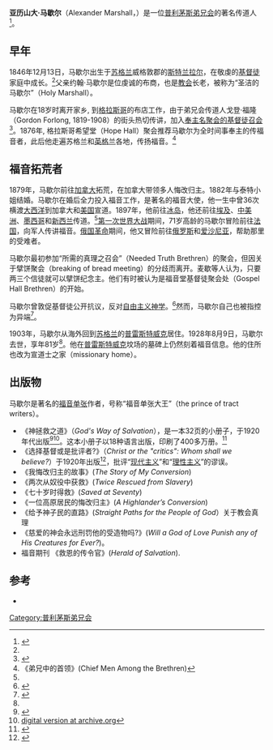 '''亚历山大·马歇尔'''（Alexander Marshall，{{bd|1846年|12月13日|1928年|8月9日}}）是一位[[普利茅斯弟兄会|普利茅斯弟兄会]]的著名传道人<ref name="PB 1945">{{cite web |url=http://www.plymouthbrethren.org/sites/www.plymouthbrethren.org/files/pdf/marshall_alexander_bio.pdf |title=Alexander Marshall - Another Pioneer |publisher=Plymouth Brethren |accessdate=8 July 2015 |archive-date=2015-09-24 |archive-url=https://web.archive.org/web/20150924074628/http://www.plymouthbrethren.org/sites/www.plymouthbrethren.org/files/pdf/marshall_alexander_bio.pdf |dead-url=no }}</ref>。

==早年==
1846年12月13日，马歇尔出生于[[蘇格蘭|苏格兰]]威格敦郡的[[斯特兰拉尔|斯特兰拉尔]]，在敬虔的[[基督教|基督徒]]家庭中成长。<ref name="PB 1945"/>父亲约翰·马歇尔是位虔诚的布商，也是[[教会|教会]]长老，被称为“圣洁的马歇尔”（Holy Marshall）。

马歇尔在18岁时离开家乡, 到[[格拉斯哥|格拉斯哥]]的布店工作，由于弟兄会传道人戈登·福隆（Gordon Forlong, 1819-1908）的街头热切传讲，加入[[普利茅斯弟兄会|奉主名聚会的基督徒召会]]<ref>{{cite web |url=http://judyfamhist.com/2014/08/14/interesting-ancestor-alexander-marshall-evangelist/ |title=Interesting ancestor – Alexander Marshall, evangelist |work=judyfamhist.com |date=14 August 2014 |accessdate=8 July 2015 |archive-date=2020-10-19 |archive-url=https://web.archive.org/web/20201019155302/https://judyfamhist.com/2014/08/14/interesting-ancestor-alexander-marshall-evangelist/ |dead-url=no }}</ref>。1876年, 格拉斯哥希望堂（Hope Hall）聚会推荐马歇尔为全时间事奉主的传福音者，此后他走遍苏格兰和[[英格兰|英格兰]]各地，传扬福音。<ref>《弟兄中的首领》(Chief Men Among the Brethren)</ref>

==福音拓荒者==
1879年，马歇尔前往[[加拿大|加拿大]]拓荒，在加拿大带领多人悔改归主。1882年与泰特小姐结婚。马歇尔在婚后全力投入福音工作，是著名的福音大使，他一生中曾36次横渡[[大西洋|大西洋]]到加拿大和[[美国|美国]]宣道。1897年，他前往[[冰岛|冰岛]]，他还前往[[埃及|埃及]]、[[中美洲|中美洲]]、[[墨西哥|墨西哥]]和[[新西兰|新西兰]]传道。<ref name="PB 1945"/>[[第一次世界大战|第一次世界大战]]期间，71岁高龄的马歇尔冒险前往[[法国|法国]]，向军人传讲福音。[[俄國革命|俄国革命]]期间，他又冒险前往[[俄罗斯|俄罗斯]]和[[爱沙尼亚|爱沙尼亚]]，帮助那里的受难者。

马歇尔最初参加“所需的真理之召会”（Needed Truth Brethren）的聚会，但因关于擘饼聚会（breaking of bread meeting）的分歧而离开。麦歇等人认为，只要两三个信徒就可以擘饼纪念主。他们有时被认为是福音堂基督徒聚会处（Gospel Hall Brethren）的开始。 

马歇尔曾敦促基督徒公开抗议，反对[[自由主义神学|自由主义神学]]。<ref>{{cite book |title=Evangelicalism and Fundamentalism in the United Kingdom During the Twentieth |first1=Tim |last1=Grass |editor1-first=David W. |editor1-last=Bebbington |editor2-first=David |editor2-last=Ceri Jones |chapter=7. How Fundamentalist were British Brethren in the 1920s? |date=October 2013 |page=120 |isbn=9780199664832 |chapter-url=https://books.google.com/books?id=xe_1AAAAQBAJ&q=Alexander+Marshall+evangelist&pg=PA120}}</ref>然而，马歇尔自己也被指控为异端<ref>{{cite book|last1=Rawlyk|first1=George A.|title=Aspects of the Canadian Evangelical Experience|date=1997|publisher=[[McGill-Queen's_University_Press|McGill-Queen's University Press]]|page=53|isbn=9780773515475|url=https://books.google.com/books?id=N1c_3TggbrcC&pg=PA53|accessdate=8 July 2015|archive-date=2016-06-24|archive-url=https://web.archive.org/web/20160624114731/https://books.google.com/books?id=N1c_3TggbrcC&pg=PA53|dead-url=no}}</ref>。

1903年，马歇尔从海外回到[[蘇格蘭|苏格兰]]的[[普雷斯特威克|普雷斯特威克]]居住。1928年8月9日，马歇尔去世，享年81岁<ref name="PB 1945"/>。他在[[普雷斯特威克|普雷斯特威克]]坟场的墓碑上仍然刻着福音信息。他的住所也改为宣道士之家（missionary home）。

==出版物==
马歇尔是著名的[[福音单张|福音单张]]作者，号称“福音单张大王”（the prince of tract writers）。
*《神拯救之道》（''God's Way of Salvation''），是一本32页的小册子，于1920年代出版<ref>{{cite web |url=http://www.worldcat.org/title/gods-way-of-salvation-illustrated-by-comparison-and-contrast/oclc/219833789/editions?referer=di&editionsView=true |title=Formats and editions of "God's way of salvation: illustrated by comparison and contrast" |publisher=[[WorldCat|WorldCat]] |accessdate=8 July 2015 |archive-date=2015-07-09 |archive-url=https://web.archive.org/web/20150709101037/http://www.worldcat.org/title/gods-way-of-salvation-illustrated-by-comparison-and-contrast/oclc/219833789/editions?referer=di&editionsView=true |dead-url=no }}</ref><ref>[https://archive.org/details/godswayofsalvati00mars digital version at archive.org]</ref>。这本小册子以18种语言出版，印刷了400多万册。<ref>{{cite journal |title=Bring the Books: Alexander Marshall: Evangelist, Author & Pioneer By John Hawthorne |first=Dr. Robert |last=Dennison |journal=Truth & Tidings |volume=61 |number=1 |date=January 2010}}</ref>
*《选择基督或是批评者?》（''Christ or the "critics": Whom shall we believe?''）于1920年出版<ref>{{cite web |url=http://www.worldcat.org/title/christ-or-the-critics-whom-shall-we-believe/oclc/314796798/editions?referer=di&editionsView=true |title=all editions for 'Christ or the "critics" : whom shall we believe?' |publisher=WorldCat |accessdate=8 July 2015 |archive-date=2015-07-09 |archive-url=https://web.archive.org/web/20150709094947/http://www.worldcat.org/title/christ-or-the-critics-whom-shall-we-believe/oclc/314796798/editions?referer=di&editionsView=true |dead-url=no }}</ref>，批评“[[現代主義|现代主义]]”和“[[理性主义|理性主义]]”的谬误。
*《我悔改归主的故事》(''The Story of My Conversion'')
*《两次从奴役中获救》(''Twice Rescued from Slavery'')
*《七十岁时得救》(''Saved at Seventy'')
*《一位高原居民的悔改归主》(''A Highlander’s Conversion'')
*《给予神子民的直路》(''Straight Paths for the People of God''）关于教会真理 
*《慈爱的神会永远刑罚他的受造物吗?》(''Will a God of Love Punish any of His Creatures for Ever?'')。
*福音期刊 《救恩的传令官》(''Herald of Salvation'').

== 参考 ==
{{reflist}}
* {{cite book |first=John |last=Hawthorn |url=http://www.worldcat.org/title/alexander-marshall-evangelist-author-and-pioneer/oclc/5ck914138/editions?editionsView=true&referer=br |title=Alexander Marshall: evangelist, author & pioneer |date=1929 |publisher=Pickering & Inglis |oclc=5914138 |place=London, Glasgow}}
[[Category:普利茅斯弟兄会|Category:普利茅斯弟兄会]]